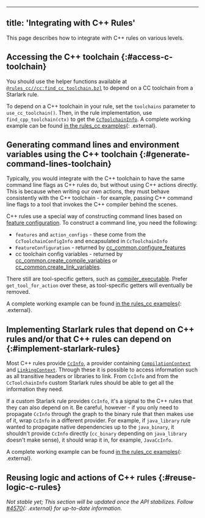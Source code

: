 
---
title: 'Integrating with C++ Rules'
---



This page describes how to integrate with C++ rules on various levels.

## Accessing the C++ toolchain {:#access-c-toolchain}

You should use the helper functions available at
[`@rules_cc//cc:find_cc_toolchain.bzl`](https://github.com/bazelbuild/rules_cc/blob/main/cc/find_cc_toolchain.bzl)
to depend on a CC toolchain from a Starlark rule.

To depend on a C++ toolchain in your rule, set the `toolchains` parameter to
`use_cc_toolchain()`. Then, in the rule implementation, use
`find_cpp_toolchain(ctx)` to get the
[`CcToolchainInfo`](/rules/lib/providers/CcToolchainInfo). A complete working
example can be found [in the rules_cc
examples](https://github.com/bazelbuild/rules_cc/blob/main/examples/write_cc_toolchain_cpu/write_cc_toolchain_cpu.bzl){:
.external}.

## Generating command lines and environment variables using the C++ toolchain {:#generate-command-lines-toolchain}

Typically, you would integrate with the C++ toolchain to have the same
command line flags as C++ rules do, but without using C++ actions directly.
This is because when writing our own actions, they must behave
consistently with the C++ toolchain - for example, passing C++ command line
flags to a tool that invokes the C++ compiler behind the scenes.

C++ rules use a special way of constructing command lines based on [feature
configuration](/docs/cc-toolchain-config-reference). To construct a command line,
you need the following:

* `features` and `action_configs` - these come from the `CcToolchainConfigInfo`
  and encapsulated in `CcToolchainInfo`
* `FeatureConfiguration` - returned by [cc_common.configure_features](/rules/lib/toplevel/cc_common#configure_features)
* cc toolchain config variables - returned by
  [cc_common.create_compile_variables](/rules/lib/toplevel/cc_common#create_compile_variables)
  or
  [cc_common.create_link_variables](/rules/lib/toplevel/cc_common#create_link_variables).

There still are tool-specific getters, such as
[compiler_executable](/rules/lib/providers/CcToolchainInfo#compiler_executable).
Prefer `get_tool_for_action` over these, as tool-specific getters will
eventually be removed.

A complete working example can be found
[in the rules_cc examples](https://github.com/bazelbuild/rules_cc/blob/main/examples/my_c_compile/my_c_compile.bzl){: .external}.

## Implementing Starlark rules that depend on C++ rules and/or that C++ rules can depend on {:#implement-starlark-rules}

Most C++ rules provide
[`CcInfo`](/rules/lib/providers/CcInfo),
a provider containing [`CompilationContext`](/rules/lib/builtins/CompilationContext)
and
[`LinkingContext`](/rules/lib/builtins/LinkingContext).
Through these it is possible to access information such as all transitive headers
or libraries to link. From `CcInfo` and from the `CcToolchainInfo` custom
Starlark rules should be able to get all the information they need.

If a custom Starlark rule provides `CcInfo`, it's a signal to the C++ rules that
they can also depend on it. Be careful, however - if you only need to propagate
`CcInfo` through the graph to the binary rule that then makes use of it, wrap
`CcInfo` in a different provider. For example, if `java_library` rule wanted
to propagate native dependencies up to the `java_binary`, it shouldn't provide
`CcInfo` directly (`cc_binary` depending on `java_library` doesn't make sense),
it should wrap it in, for example, `JavaCcInfo`.

A complete working example can be found
[in the rules_cc examples](https://github.com/bazelbuild/rules_cc/blob/main/examples/my_c_archive/my_c_archive.bzl){: .external}.


## Reusing logic and actions of C++ rules {:#reuse-logic-c-rules}

_Not stable yet; This section will be updated once the API stabilizes. Follow
[#4570](https://github.com/bazelbuild/bazel/issues/4570){: .external} for up-to-date
information._
